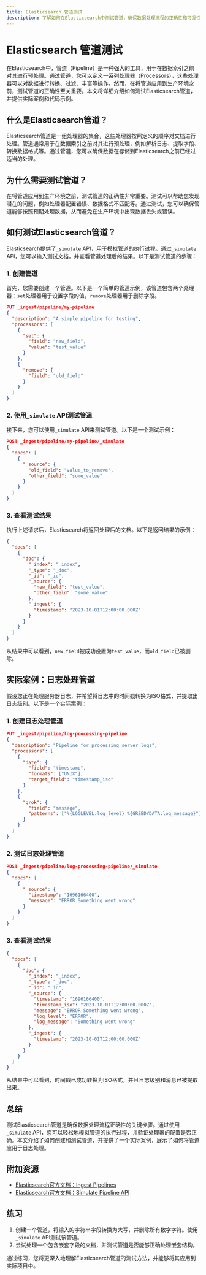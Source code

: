 ```yaml
---
title: Elasticsearch 管道测试
description: 了解如何在Elasticsearch中测试管道，确保数据处理流程的正确性和可靠性。本文适合初学者，包含代码示例和实际案例。
---
```


# Elasticsearch 管道测试

在Elasticsearch中，管道（Pipeline）是一种强大的工具，用于在数据索引之前对其进行预处理。通过管道，您可以定义一系列处理器（Processors），这些处理器可以对数据进行转换、过滤、丰富等操作。然而，在将管道应用到生产环境之前，测试管道的正确性至关重要。本文将详细介绍如何测试Elasticsearch管道，并提供实际案例和代码示例。

## 什么是Elasticsearch管道？

Elasticsearch管道是一组处理器的集合，这些处理器按照定义的顺序对文档进行处理。管道通常用于在数据索引之前对其进行预处理，例如解析日志、提取字段、转换数据格式等。通过管道，您可以确保数据在存储到Elasticsearch之前已经过适当的处理。

## 为什么需要测试管道？

在将管道应用到生产环境之前，测试管道的正确性非常重要。测试可以帮助您发现潜在的问题，例如处理器配置错误、数据格式不匹配等。通过测试，您可以确保管道能够按照预期处理数据，从而避免在生产环境中出现数据丢失或错误。

## 如何测试Elasticsearch管道？

Elasticsearch提供了`_simulate` API，用于模拟管道的执行过程。通过`_simulate` API，您可以输入测试文档，并查看管道处理后的结果。以下是测试管道的步骤：

### 1. 创建管道

首先，您需要创建一个管道。以下是一个简单的管道示例，该管道包含两个处理器：`set`处理器用于设置字段的值，`remove`处理器用于删除字段。

```json
PUT _ingest/pipeline/my-pipeline
{
  "description": "A simple pipeline for testing",
  "processors": [
    {
      "set": {
        "field": "new_field",
        "value": "test_value"
      }
    },
    {
      "remove": {
        "field": "old_field"
      }
    }
  ]
}
```

### 2. 使用`_simulate` API测试管道

接下来，您可以使用`_simulate` API来测试管道。以下是一个测试示例：

```json
POST _ingest/pipeline/my-pipeline/_simulate
{
  "docs": [
    {
      "_source": {
        "old_field": "value_to_remove",
        "other_field": "some_value"
      }
    }
  ]
}
```

### 3. 查看测试结果

执行上述请求后，Elasticsearch将返回处理后的文档。以下是返回结果的示例：

```json
{
  "docs": [
    {
      "doc": {
        "_index": "_index",
        "_type": "_doc",
        "_id": "_id",
        "_source": {
          "new_field": "test_value",
          "other_field": "some_value"
        },
        "_ingest": {
          "timestamp": "2023-10-01T12:00:00.000Z"
        }
      }
    }
  ]
}
```

从结果中可以看到，`new_field`被成功设置为`test_value`，而`old_field`已被删除。

## 实际案例：日志处理管道

假设您正在处理服务器日志，并希望将日志中的时间戳转换为ISO格式，并提取出日志级别。以下是一个实际案例：

### 1. 创建日志处理管道

```json
PUT _ingest/pipeline/log-processing-pipeline
{
  "description": "Pipeline for processing server logs",
  "processors": [
    {
      "date": {
        "field": "timestamp",
        "formats": ["UNIX"],
        "target_field": "timestamp_iso"
      }
    },
    {
      "grok": {
        "field": "message",
        "patterns": ["%{LOGLEVEL:log_level} %{GREEDYDATA:log_message}"]
      }
    }
  ]
}
```

### 2. 测试日志处理管道

```json
POST _ingest/pipeline/log-processing-pipeline/_simulate
{
  "docs": [
    {
      "_source": {
        "timestamp": "1696166400",
        "message": "ERROR Something went wrong"
      }
    }
  ]
}
```

### 3. 查看测试结果

```json
{
  "docs": [
    {
      "doc": {
        "_index": "_index",
        "_type": "_doc",
        "_id": "_id",
        "_source": {
          "timestamp": "1696166400",
          "timestamp_iso": "2023-10-01T12:00:00.000Z",
          "message": "ERROR Something went wrong",
          "log_level": "ERROR",
          "log_message": "Something went wrong"
        },
        "_ingest": {
          "timestamp": "2023-10-01T12:00:00.000Z"
        }
      }
    }
  ]
}
```

从结果中可以看到，时间戳已成功转换为ISO格式，并且日志级别和消息已被提取出来。

## 总结

测试Elasticsearch管道是确保数据处理流程正确性的关键步骤。通过使用`_simulate` API，您可以轻松地模拟管道的执行过程，并验证处理器的配置是否正确。本文介绍了如何创建和测试管道，并提供了一个实际案例，展示了如何将管道应用于日志处理。

## 附加资源

- [Elasticsearch官方文档：Ingest Pipelines](https://www.elastic.co/guide/en/elasticsearch/reference/current/ingest.html)
- [Elasticsearch官方文档：Simulate Pipeline API](https://www.elastic.co/guide/en/elasticsearch/reference/current/simulate-pipeline-api.html)

## 练习

1. 创建一个管道，将输入的字符串字段转换为大写，并删除所有数字字符。使用`_simulate` API测试该管道。
2. 尝试处理一个包含嵌套字段的文档，并测试管道是否能够正确处理嵌套结构。

通过练习，您将更深入地理解Elasticsearch管道的测试方法，并能够将其应用到实际项目中。